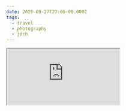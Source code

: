 ```yaml
---
date: 2025-09-27T22:00:00.000Z
tags:
  - travel
  - photography
  - jdch
---
```

<div className="my-8">
  <div style={{padding: '56.25% 0 0 0', position: 'relative'}}>
    <iframe
      src="https://player.vimeo.com/video/1123710091?badge=0&amp;autopause=0&amp;player_id=0&amp;app_id=58479;"
      allow="autoplay; fullscreen; picture-in-picture; clipboard-write"
      style={{position: 'absolute', top: 0, left: 0, width: '100%', height: '100%'}}
      title="Water & Dreams - Submerged">
    </iframe>
  </div>
</div>

<script src="https://player.vimeo.com/api/player.js"></script>